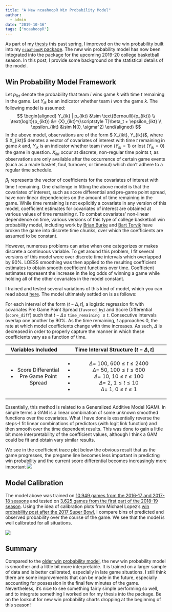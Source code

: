 ```yaml
---
title: "A New ncaahoopR Win Probability Model"
author: 
  - admin
date: "2019-10-16"
tags: ["ncaahoopR"]
---
```

\usepackage{graphicx,latexsym}
\usepackage{amssymb,amsthm,amsmath,fixmath}
\usepackage{longtable,booktabs,setspace,array}
\newcommand{\mb}{\mathbold}
\newcommand{\trans}{{\scriptstyle T}}

As part of my [thesis](https://github.com/lbenz730/Senior-Thesis) this past spring, I improved on the win probability built into my [`ncaahoopR` package](https://github.com/lbenz730/ncaahoopR). The new win probability model has now been integrated into the package for the upcoming 2019-20 college basketball season. In this post, I provide some background on the statistical details of the model.


## Win Probability Model Framework
Let $p_{ikt}$ denote the probability that team $i$ wins game $k$ with time $t$ remaining in the game. Let $Y_{ik}$ be an indicator whether team $i$ won the game $k$. The following model is assumed:
$$
\begin{aligned}
Y_{ik} | p_{ikt} &\sim \text{Bernoulli}(p_{ikt}) \\
\text{logit}(p_{ikt}) &= {X}_{ikt}^\trans\beta_t + \epsilon_{ikt} \\
\epsilon_{ikt} &\sim N(0, \sigma^2)
\end{aligned}
$$
In the above model, observations are of the form $ X_{ikt}, Y_{ik})$, where $ X_{ikt}$ denotes a vector of covariates of interest with time $t$ remaining in game $k$ and, $Y_{ik}$ is an indicator whether team $i$ won $(Y_{ik} = 1)$ or lost $(Y_{ik} = 0)$ the game in question. $X_{ikt}$ occur at discrete, non-regular time points $t$, as observations are only available after the occurrence of certain game events (such as a made basket, foul, turnover, or timeout) which don't adhere to a regular time schedule.

$\beta_t$ represents the vector of coefficients for the covariates of interest with time $t$ remaining. One challenge in fitting the above model is that the covariates of interest, such as score differential and pre-game point spread, have non-linear dependencies on the amount of time remaining in the game.  While time remaining is not explicitly a covariate in any version of this model, coefficient estimates for covariates of interest are obtained at various values of time remaining $t$. 
To combat covariates' non-linear dependence on time, various versions of this type of college basketball win probability model, including work by [Brian Burke](https://bit.ly/1FJIjd4) and [Bart Torvik](http://adamcwisports.blogspot.com/2017/07/how-i-built-crappy-basketball-win.html) have broken the game into discrete time chunks, over which the coefficients are assumed to be constant. 

However, numerous problems can arise when one categorizes or makes discrete a continuous variable. To get around this problem, I fit several versions of this model were over discrete time intervals which overlapped by 90%. LOESS smoothing was then applied to the resulting coefficient estimates to obtain smooth coefficient functions over time. Coefficient estimates represent the increase in the log odds of winning a game while holding all of the other covariates in the model constant.


I trained and tested several variations of this kind of model, which you can read about [here](https://github.com/lbenz730/Senior-Thesis/blob/master/luke_benz_senior_thesis.pdf). The model ultimately settled on is as follows:

For each interval of the form $(t - \Delta, t]$, a logistic regression fit with covariates Pre Game Point Spread (`favored_by`) and Score Differential (`score_diff`) such that $t - \Delta \leq$ `time_remaining` $\leq t$. Consecutive intervals overlap one another by 90%. As  the time remaining, $t$ approaches $0$, the rate at which model coefficients change with time increases. As such, $\Delta$ is decreased in order to properly capture the manner in which these coefficients vary as a function of time.

+-------------------------+----------------------------------------------+
| Variables Included      | Time Interval Structure $(t - \Delta, t]$    |
+:=======================:+:============================================:+
| - Score Differential    | - $\Delta =$ 100, $600 \leq t \leq 2400$     | 
| - Pre Game Point Spread | - $\Delta =$ 50,   $100 \leq t \leq 600$     | 
|                         | - $\Delta =$ 10,    $10 \leq t \leq 100$     | 
|                         | - $\Delta =$ 2,       $1 \leq t \leq 10$     |  
|                         | - $\Delta =$ 1,         $0 \leq t \leq 1$    |
+-------------------------+----------------------------------------------+

Essentially, this method is related to a Generalized Additive Model (GAM). In simple terms a GAM is a linear combination of some unknown smoothed functions over the covariates. What I have done is essentially reverse the steps--I fit linear combinations of predictors (with logit link function) and then smooth over the time dependent results. This was done to gain a little bit more interpretability of the coefficient values, although I think a GAM could be fit and obtain vary similar results.


We see in the coefficient trace plot below the obvious result that as the game progresses, the pregame line becomes less important in predicting win probability and the current score differential becomes increasingly more important
![](/img/wp_coeffs.png)

## Model Calibration
The model above was trained on [10,949 games from the 2016-17 and 2017-18 seasons](https://github.com/lbenz730/Senior-Thesis/tree/master/pbp_data) and tested on [3,625 games from the first part of the 2018-19 season](https://github.com/lbenz730/Senior-Thesis/tree/master/test_pbp_data). Using the idea of calibration plots from Michael Lopez's [win probability post after the 2017 Super Bowl](https://statsbylopez.com/2017/03/08/all-win-probability-models-are-wrong-some-are-useful/), I compare bins of predicted and observed probability over the course of the game. We see that the model is well calibrated for all situations.

![](/img/calibration_plot.png)

## Summary
Compared to the [older win probability model](https://sports.sites.yale.edu/ncaa-basketball-win-probability-model), the new win probability model is smoother and a little bit more interpretable. It is trained on a larger sample of data and is better calibrated, especially in late game situations. I still think there are some improvements that can be made in the future, especially accounting for possession in the final few minutes of the game. Nevertheless, it's nice to see something fairly simple performing so well, and to integrate something I worked on for my thesis into the package. Be on the lookout for new win probability charts dropping at the beginning of this season!
